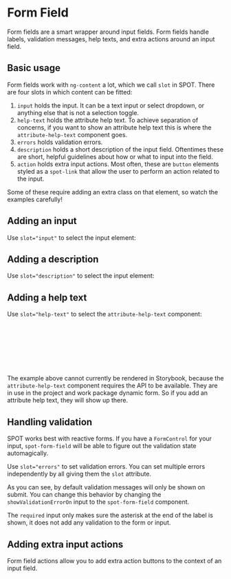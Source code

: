 

<Meta of={FormFieldStories} />

# Form Field

Form fields are a smart wrapper around input fields. Form fields handle labels, validation messages, help texts, and
extra actions around an input field.

## Basic usage

Form fields work with `ng-content` a lot, which we call `slot` in SPOT. There are four slots in which content can be
fitted:

1. `input` holds the input. It can be a text input or select dropdown, or anything else that is not a
   selection toggle.
2. `help-text` holds the attribute help text. To achieve separation of concerns, if you want to show an attribute help
   text this is where the `attribute-help-text` component goes.
3. `errors` holds validation errors.
4. `description` holds a short description of the input field. Oftentimes these are short, helpful guidelines about how
   or what to input into the field.
5. `action` holds extra input actions. Most often, these are `button` elements styled as a `spot-link` that allow the user to
   perform an action related to the input.

Some of these require adding an extra class on that element, so watch the examples carefully!

## Adding an input

Use `slot="input"` to select the input element:

<Canvas of={FormFieldStories.InputSlot} />

## Adding a description

Use `slot="description"` to select the input element:

<Canvas of={FormFieldStories.DescriptionSlot} />


## Adding a help text

Use `slot="help-text"` to select the `attribute-help-text` component:

```html
<spot-form-field label="Form field with help text">
  <spot-text-field slot="input"></spot-text-field>
  <attribute-help-text
    slot="help-text"
    class="spot-form-field--help-text"
  ></attribute-help-text>
</spot-form-field>
```

The example above cannot currently be rendered in Storybook, because the `attribute-help-text` component requires the 
API to be available. They are in use in the project and work package dynamic form. So if you add an attribute help text,
they will show up there.

## Handling validation

SPOT works best with reactive forms. If you have a `FormControl` for your input, `spot-form-field` will be able to
figure out the validation state automagically.

Use `slot="errors"` to set validation errors. You can set multiple errors independently by all giving them the `slot`
attribute.

<Canvas of={FormFieldStories.BasicValidation} />

As you can see, by default validation messages will only be shown on submit. You can change this behavior by changing
the `showValidationErrorOn` input to the `spot-form-field` component.

The `required` input only makes sure the asterisk at the end of the label is shown, it does not add any validation to
the form or input.

## Adding extra input actions

Form field actions allow you to add extra action buttons to the context of an input field.

<Canvas of={FormFieldStories.ActionSlot} />

<ArgsTable of={SpotFormFieldComponent} />
